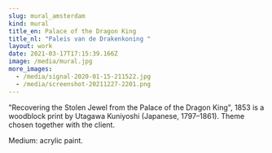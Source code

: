 ```yaml
---
slug: mural_amsterdam
kind: mural
title_en: Palace of the Dragon King
title_nl: "Paleis van de Drakenkoning "
layout: work
date: 2021-03-17T17:15:39.166Z
image: /media/mural.jpg
more_images:
  - /media/signal-2020-01-15-211522.jpg
  - /media/screenshot-20211227-2201.png
---
```


"Recovering the Stolen Jewel from the Palace of the Dragon King", 1853 is a woodblock print by Utagawa Kuniyoshi (Japanese, 1797–1861). Theme chosen together with the client.

Medium: acrylic paint.

